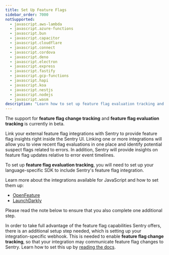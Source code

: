 ```yaml
---
title: Set Up Feature Flags
sidebar_order: 7000
notSupported:
  - javascript.aws-lambda
  - javascript.azure-functions
  - javascript.bun
  - javascript.capacitor
  - javascript.cloudflare
  - javascript.connect
  - javascript.cordova
  - javascript.deno
  - javascript.electron
  - javascript.express
  - javascript.fastify
  - javascript.gcp-functions
  - javascript.hapi
  - javascript.koa
  - javascript.nestjs
  - javascript.nodejs
  - javascript.wasm
description: "Learn how to set up feature flag evaluation tracking and feature flag change tracking."
---
```


<Alert level="info" title="Currently in Beta">

The support for **feature flag change tracking** and **feature flag evaluation tracking** is currently in beta.

</Alert>

Link your external feature flag integrations with Sentry to provide feature flag insights right inside the Sentry UI. Linking one or more integrations will allow you to view recent flag evaluations in one place and identify potential suspect flags related to errors. In addition, Sentry will provide insights on feature flag updates relative to error event timelines.

To set up **feature flag evaluation tracking**, you will need to set up your language-specific SDK to include Sentry's feature flag integration. 

Learn more about the integrations available for JavaScript and how to set them up:
- [OpenFeature](/platforms/javascript/integrations/openfeature/)
- [LaunchDarkly](/platforms/javascript/integrations/launchdarkly/)

Please read the note below to ensure that you also complete one additional step.

<Alert level="warning" title="Note">

In order to take full advantage of the feature flag capabilities Sentry offers, there is an additional setup step needed, which is setting up your integration-specific webhook. This is needed to enable **feature flag change tracking**, so that your integration may communicate feature flag changes to Sentry. Learn how to set this up by [reading the docs](/product/explore/feature-flags/#set-up-your-integration-specific-webhook). 

</Alert>
